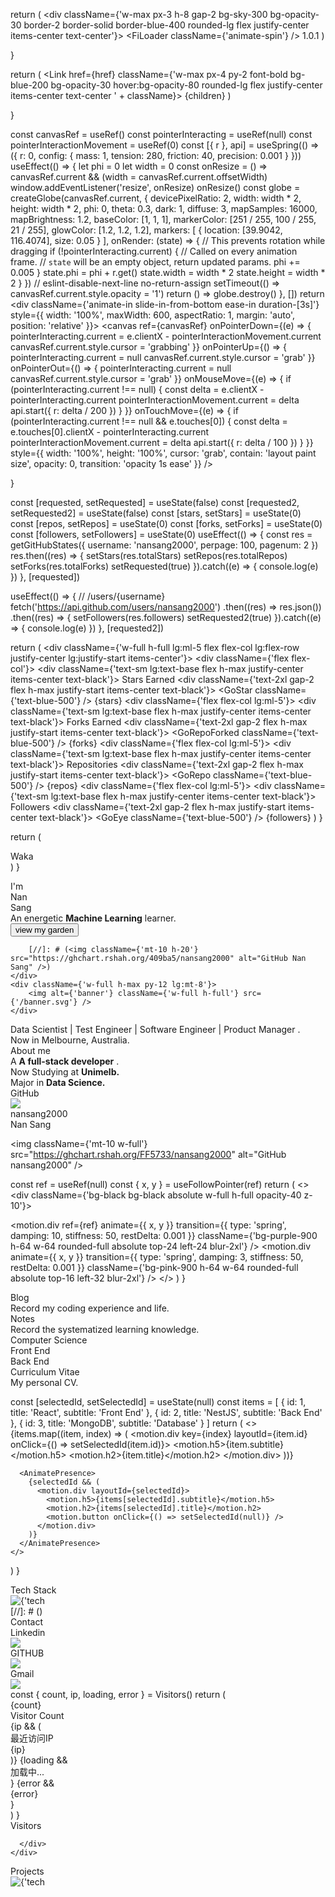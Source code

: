 
  return (
        <div className={'w-max px-3 h-8 gap-2 bg-sky-300 bg-opacity-30 border-2 border-solid border-blue-400 rounded-lg flex justify-center items-center text-center'}>
            <FiLoader className={'animate-spin'} />
          1.0.1
        </div>
  )

}

  return (
        <Link href={href} className={'w-max px-4 py-2 font-bold bg-blue-200 bg-opacity-30 hover:bg-opacity-80 rounded-lg flex justify-center items-center text-center ' + className}>
            {children}
        </Link>
  )

}

  const canvasRef = useRef()
  const pointerInteracting = useRef(null)
  const pointerInteractionMovement = useRef(0)
  const [{ r }, api] = useSpring(() => ({
    r: 0,
    config: {
      mass: 1,
      tension: 280,
      friction: 40,
      precision: 0.001
    }
  }))
  useEffect(() => {
    let phi = 0
    let width = 0
    const onResize = () => canvasRef.current && (width = canvasRef.current.offsetWidth)
    window.addEventListener('resize', onResize)
    onResize()
    const globe = createGlobe(canvasRef.current, {
      devicePixelRatio: 2,
      width: width * 2,
      height: width * 2,
      phi: 0,
      theta: 0.3,
      dark: 1,
      diffuse: 3,
      mapSamples: 16000,
      mapBrightness: 1.2,
      baseColor: [1, 1, 1],
      markerColor: [251 / 255, 100 / 255, 21 / 255],
      glowColor: [1.2, 1.2, 1.2],
      markers: [
        { location: [39.9042, 116.4074], size: 0.05 }
      ],
      onRender: (state) => {
        // This prevents rotation while dragging
        if (!pointerInteracting.current) {
          // Called on every animation frame.
          // `state` will be an empty object, return updated params.
          phi += 0.005
        }
        state.phi = phi + r.get()
        state.width = width * 2
        state.height = width * 2
      }
    })
    // eslint-disable-next-line no-return-assign
    setTimeout(() => canvasRef.current.style.opacity = '1')
    return () => globe.destroy()
  }, [])
  return <div
    className={'animate-in slide-in-from-bottom ease-in duration-[3s]'}
  style={{
    width: '100%',
    maxWidth: 600,
    aspectRatio: 1,
    margin: 'auto',
    position: 'relative'
  }}>
        <canvas
            ref={canvasRef}
            onPointerDown={(e) => {
              pointerInteracting.current =
                    e.clientX - pointerInteractionMovement.current
              canvasRef.current.style.cursor = 'grabbing'
            }}
            onPointerUp={() => {
              pointerInteracting.current = null
              canvasRef.current.style.cursor = 'grab'
            }}
            onPointerOut={() => {
              pointerInteracting.current = null
              canvasRef.current.style.cursor = 'grab'
            }}
            onMouseMove={(e) => {
              if (pointerInteracting.current !== null) {
                const delta = e.clientX - pointerInteracting.current
                pointerInteractionMovement.current = delta
                api.start({
                  r: delta / 200
                })
              }
            }}
            onTouchMove={(e) => {
              if (pointerInteracting.current !== null && e.touches[0]) {
                const delta = e.touches[0].clientX - pointerInteracting.current
                pointerInteractionMovement.current = delta
                api.start({
                  r: delta / 100
                })
              }
            }}
            style={{
              width: '100%',
              height: '100%',
              cursor: 'grab',
              contain: 'layout paint size',
              opacity: 0,
              transition: 'opacity 1s ease'
            }}
        />
    </div>

}

  const [requested, setRequested] = useState(false)
  const [requested2, setRequested2] = useState(false)
  const [stars, setStars] = useState(0)
  const [repos, setRepos] = useState(0)
  const [forks, setForks] = useState(0)
  const [followers, setFollowers] = useState(0)
  useEffect(() => {
    const res = getGitHubStates({ username: 'nansang2000', perpage: 100, pagenum: 2 })
    res.then((res) => {
        setStars(res.totalStars)
        setRepos(res.totalRepos)
        setForks(res.totalForks)
        setRequested(true)
    }).catch((e) => {
      console.log(e)
    })
  }, [requested])

  useEffect(() => {
      // /users/{username}
      fetch('https://api.github.com/users/nansang2000')
        .then((res) => res.json())
        .then((res) => {
          setFollowers(res.followers)
          setRequested2(true)
        }).catch((e) => {
          console.log(e)
        })
  }, [requested2])

  return (
        <div className={'w-full h-full lg:ml-5 flex flex-col lg:flex-row justify-center lg:justify-start items-center'}>
            <div className={'flex flex-col'}>
              <div className={'text-sm lg:text-base flex h-max justify-center items-center text-black'}>
                Stars Earned
              </div>
              <div className={'text-2xl gap-2 flex h-max justify-start items-center text-black'}>
                <GoStar className={'text-blue-500'} /> {stars}
              </div>
            </div>
          <div className={'flex flex-col lg:ml-5'}>
            <div className={'text-sm lg:text-base flex h-max justify-center items-center text-black'}>
              Forks Earned
            </div>
            <div className={'text-2xl gap-2 flex h-max justify-start items-center text-black'}>
              <GoRepoForked className={'text-blue-500'} /> {forks}
            </div>
          </div>
          <div className={'flex flex-col lg:ml-5'}>
            <div className={'text-sm lg:text-base flex h-max justify-center items-center text-black'}>
              Repositories
            </div>
            <div className={'text-2xl gap-2 flex h-max justify-start items-center text-black'}>
              <GoRepo className={'text-blue-500'} /> {repos}
            </div>
          </div>
          <div className={'flex flex-col lg:ml-5'}>
            <div className={'text-sm lg:text-base flex h-max justify-center items-center text-black'}>
              Followers
            </div>
            <div className={'text-2xl gap-2 flex h-max justify-start items-center text-black'}>
              <GoEye className={'text-blue-500'} /> {followers}
            </div>
          </div>
        </div>
    )
}


  return (
    <div>
      Waka
    </div>
  )
}

<div className={'h-96 w-3/4 bg-gradient-to-r -z-10 from-blue-500 to-red-800 absolute right-0 top-32 opacity-10 dark:opacity-20 !blur-3xl rounded-full'}></div>
<div className={'lg:grid lg:grid-cols-2 z-10'}>
    <div className={'w-full h-max py-12 mt-28'}>
        <TopTag />
        <div className={'flex h-max text-3xl lg:text-6xl font-bold w-full justify-start items-center lg:-mt-3'}>
            <div>I'm&nbsp;</div>
 <div className={'linear-gradient-text leading-loose'}>Nan&nbsp;</div>
 <div>Sang</div>
        </div>
        <div className={'text-xl lg:text-4xl font-bold text-gray-600 dark:text-gray-320 -mt-2'}>
            An energetic <b className={'underline decoration-wavy underline-offset-2 decoration-blue-500'}>Machine Learning</b> learner.
        </div>
        <Button href={'/note'} className={'mt-6'}>
            view my garden
        </Button>

        [//]: # (<img className={'mt-10 h-20'} src="https://ghchart.rshah.org/409ba5/nansang2000" alt="GitHub Nan Sang" />)
    </div>
    <div className={'w-full h-max py-12 lg:mt-8'}>
        <img alt={'banner'} className={'w-full h-full'} src={'/banner.svg'} />
    </div>
</div>

<div className={'w-full flex flex-col lg:grid lg:grid-flow-row-dense lg:grid-cols-5 gap-2'}>
    <div
        className={'flex p-3 justify-center relative overflow-hidden items-center bg-white col-span-3 h-96 w-full rounded-2xl forest-bg'}
    >
        <div className={'bg-black dark:bg-white dark:bg-black absolute w-full h-full opacity-30 '}></div>
        <div className={'font-bold text-2xl lg:text-2xl text-white dark:text-black z-10 underline decoration-emerald-400 underline-offset-4 leading-relaxed'}>
           Data Scientist | Test Engineer | Software Engineer | Product Manager .
        </div>
    </div>
    <div className={'flex h-96 w-full justify-center items-center lg:col-span-2 shadow-inner relative bg-gray-600 dark:bg-gray-900 rounded-2xl overflow-hidden'}>
        <CodeModel />
        <div className={'absolute w-full opacity-30 flex justify-center items-center z-0 text-white text-2xl lg:text-4xl font-bold'}>
            Now in Melbourne, Australia.
        </div>
    </div>
</div>

<div className={'w-full flex flex-col lg:grid lg:grid-flow-row-dense lg:grid-cols-5 gap-2 my-3'}>
    <div className={'flex relative overflow-hidden bg-gray-800 col-span-2 h-96 w-full rounded-2xl code-bg'}>
        <div className={'bg-black bg-gray-900 absolute w-full h-full opacity-80 z-0'}></div>
        <div className={'h-full z-10 p-6 grid  w-full items-stretch content-start'}>
            <div className={'text-3xl font-bold text-white underline decoration-orange-600 underline-offset-4'}>
                About me
            </div>
            <div className={'flex w-full flex-col'}>
              <div className={'mt-3 w-full bg-gray-800 px-3 py-3 bg-opacity-90 rounded-md flex justify-between items-center'}>
                    <FiCommand className={'text-2xl text-white'} />
                    <div className={'text-white font-bold text-base lg:text-lg'}>
                        A <b className={'text-orange-600'}>A full-stack developer</b> .
                    </div>
              </div>
              <div className={'mt-3 w-full bg-gray-800 px-3 py-3 bg-opacity-90 rounded-md flex justify-between items-center'}>
                    <FiGlobe className={'text-2xl text-white'} />
                    <div className={'text-white font-bold text-base lg:text-lg'}>
                        Now Studying at <b className={'text-green-600'}>Unimelb.</b>
                    </div>
                </div>
              <div className={'mt-3 w-full bg-gray-800 px-3 py-3 bg-opacity-90 rounded-md flex justify-between items-center'}>
                    <FiBookOpen className={'text-2xl text-white'} />
                    <div className={'text-white font-bold text-base lg:text-lg'}>
                        Major in <b className={'text-red-600'}>Data Science.</b>
                    </div>
                </div>
            </div>
        </div>
    </div>
    <div className={'flex relative overflow-hidden bg-blue-100 col-span-3 h-max lg:h-96 w-full rounded-2xl'}>
        <div className={'bg-black bg-gray-300 absolute w-full h-full opacity-80 z-0 backdrop-blur-lg'}></div>
        <div className={'w-96 h-96 bg-orange-300 rounded-full absolute blur-3xl left-24'}></div>
        <div className={'w-96 h-96 bg-pink-200 rounded-full absolute blur-3xl right-24'}></div>
        <div className={'h-full z-10 p-6 grid  w-full items-stretch content-start'}>
            <div className={'text-3xl font-bold text-white underline decoration-blue-600 underline-offset-4 bg-black w-max px-2 py-2'}>
                GitHub
            </div>
            <div className={'flex flex-col lg:flex-row w-full mt-8 justify-start items-center'}>
                  <img src={'https://avatars.githubusercontent.com/u/125345731'} className={'w-20 h-20 rounded-full'} />
                  <div className={'flex flex-col h-max ml-3 pr-3'}>
                      <Link href={'https://github.com/nansang2000'} target={'_blank'} className={'w-full'}>
                          <div className={'text-2xl font-thin text-black hover:underline hover:decoration-blue-400'}>
                              nansang2000
                          </div>
                      </Link>
                      <div className={'text-lg font-thin text-blue-500 font-mono'}>
                           Nan Sang
                      </div>
                  </div>
                  <GitHubStats />
            <div>

[//]: # (<img className={'h-32'} src={'https://github-readme-stats-git-masterrstaa-rickstaa.vercel.app/api?username=nansang2000'} alt={'Github'}/>)
                </div>
            </div>
            <img className={'mt-10 w-full'} src="https://ghchart.rshah.org/FF5733/nansang2000" alt="GitHub nansang2000" />
        </div>
    </div>
</div>

  const ref = useRef(null)
  const { x, y } = useFollowPointer(ref)
  return (
    <>
      <div className={'bg-black bg-black absolute w-full h-full opacity-40 z-10'}></div>
      <motion.div ref={ref}
           animate={{ x, y }}
           transition={{
             type: 'spring',
             damping: 10,
             stiffness: 50,
             restDelta: 0.001
           }}
           className={'bg-purple-900 h-64 w-64 rounded-full absolute top-24 left-24 blur-2xl'}
      />
      <motion.div
            animate={{ x, y }}
            transition={{
              type: 'spring',
              damping: 3,
              stiffness: 50,
              restDelta: 0.001
            }}
            className={'bg-pink-900 h-64 w-64 rounded-full absolute top-16 left-32 blur-2xl'}
      />
    </>
  )
}

<div className={'w-full flex flex-col lg:grid lg:grid-flow-row-dense lg:grid-cols-3 gap-2 my-3'}>
  <div className={'flex relative overflow-hidden bg-black h-96 w-full rounded-2xl'}>
    <RunCircle />
    <div className={'h-full z-10 p-6 grid w-full items-stretch content-start'}>
      <div className={'text-3xl flex h-max justify-center items-center font-bold text-white underline decoration-purple-600 underline-offset-4 w-max px-2 py-2'}>
        Blog
        <Link href={'/blog/2023-01-27-aliserver'} className={'ml-2 rounded-full w-8 h-8 flex justify-center items-center mt-1 '}>
          <FiArrowRight className={'text-2xl text-white'} />
        </Link>
      </div>
      <div className={'flex flex-col lg:flex-row w-full justify-start items-center text-xl ml-2 text-gray-500'}>
        Record my coding experience and life.
      </div>
    </div>
  </div>
  <div className={'flex relative overflow-hidden bg-black h-96 w-full rounded-2xl'}>
    <div className={'h-full z-10 p-6 grid w-full items-stretch content-start'}>
      <div className={'text-3xl flex h-max justify-center items-center  font-bold text-white underline decoration-red-600 underline-offset-4 w-max px-2 py-2'}>
        Notes
        <Link href={'/note'} className={'ml-2 rounded-full w-8 h-8 flex justify-center items-center mt-1 '}>
          <FiArrowRight className={'text-2xl text-white'} />
        </Link>
      </div>
      <div className={'flex flex-col lg:flex-row w-full justify-start items-center text-xl ml-2 text-gray-500'}>
        Record the systematized learning knowledge.
      </div>
      <div className={'mt-3 w-full bg-gray-800 px-3 py-3 bg-opacity-90 rounded-md flex justify-between items-center'}>
        <div className={'text-red-500 font-bold text-base lg:text-lg'}>
          Computer Science
        </div>
        <MdOutlineScience className={'text-2xl text-white'} />
      </div>
      <div className={'mt-3 w-full bg-gray-800 px-3 py-3 bg-opacity-90 rounded-md flex justify-between items-center'}>
        <div className={'text-red-500 font-bold text-base lg:text-lg'}>
          Front End
        </div>
        <FaReact className={'text-2xl text-white'} />
      </div>
      <div className={'mt-3 w-full bg-gray-800 px-3 py-3 bg-opacity-90 rounded-md flex justify-between items-center'}>
        <div className={'text-red-500 font-bold text-base lg:text-lg'}>
          Back End
        </div>
        <SiNestjs className={'text-2xl text-white'} />
      </div>
    </div>
  </div>
  <div className={'flex relative overflow-hidden bg-black h-96 w-full rounded-2xl'}>
    <div className={'h-full z-10 p-6 grid w-full items-stretch content-start'}>
      <div className={'text-3xl flex h-max justify-center items-center font-bold text-white underline decoration-green-300 underline-offset-4 w-max px-2 py-2 z-10'}>
          Curriculum Vitae
        <Link href={'/CurriculumVitae'} className={'ml-2 rounded-full w-8 h-8 flex justify-center items-center mt-1 z-10'}>
          <FiArrowRight className={'text-2xl text-white'} />
        </Link>
      </div>
      <div className={'flex flex-col lg:flex-row w-full justify-start items-center text-xl ml-2 text-gray-500 z-10'}>
        My personal CV.
      </div>
      <div className={'opacity-30 hover:opacity-20 transition-all ease duration-700 absolute -bottom-10 -right-12 z-0'}>
        <Logo height="400" color={'#86EFAC'}/>
      </div>
    </div>
  </div>
</div>

  const [selectedId, setSelectedId] = useState(null)
  const items = [
    {
      id: 1,
      title: 'React',
      subtitle: 'Front End'
    },
    {
      id: 2,
      title: 'NestJS',
      subtitle: 'Back End'
    },
    {
      id: 3,
      title: 'MongoDB',
      subtitle: 'Database'
    }
  ]
  return (
    <>
      {items.map((item, index) => (
        <motion.div key={index} layoutId={item.id} onClick={() => setSelectedId(item.id)}>
          <motion.h5>{item.subtitle}</motion.h5>
          <motion.h2>{item.title}</motion.h2>
        </motion.div>
      ))}

      <AnimatePresence>
        {selectedId && (
          <motion.div layoutId={selectedId}>
            <motion.h5>{items[selectedId].subtitle}</motion.h5>
            <motion.h2>{items[selectedId].title}</motion.h2>
            <motion.button onClick={() => setSelectedId(null)} />
          </motion.div>
        )}
      </AnimatePresence>
    </>
  )
}

<div className={'w-full flex flex-col lg:grid lg:grid-flow-row-dense lg:grid-cols-5 gap-2 my-3'}>
  <div className={'flex relative overflow-hidden bg-black col-span-3 h-96 lg:h-96 w-full rounded-2xl'}>
    <div className={'bg-black bg-gray-800 absolute w-full h-full opacity-80 z-0 backdrop-blur-lg'}></div>
    <div className={'w-96 h-96 bg-yellow-800 rounded-full absolute blur-3xl left-24 opacity-20'}></div>
    <div className={'w-96 h-96 bg-pink-800 rounded-full absolute blur-3xl right-24 opacity-20'}></div>
    <div className={'absolute z-[11] top-32 w-full'}>
      <div className={'w-full'}>
        <Stacks stacks={frontEnd} direction={'left'}/>
      </div>
      <div className={'w-full mt-6'}>
        <Stacks stacks={OtherStacks} direction={'right'}/>
      </div>
    </div>
    <div className={'h-full z-10 p-6 grid w-full items-stretch content-start'}>
      <div className={'text-3xl font-bold text-white underline decoration-pink-600 underline-offset-4'}>
        Tech Stack
      </div>
      <div className={'opacity-10 hover:opacity-20 transition-all ease duration-700 absolute -bottom-12 -right-16 z-0'}>
        <img alt={'tech stack'} src={'/react_ts.svg'} className={'w-96 h-96'} />
      </div>
[//]: # (<TechCards />)
    </div>
  </div>
  <div className={'flex relative overflow-hidden bg-gray-800 col-span-2 h-96 w-full rounded-2xl contact-bg'}>
    <div className={'bg-black bg-blue-300 absolute w-full h-full opacity-50 z-0 blur-md'}></div>
    <div className={'h-full z-10 p-6 grid  w-full items-stretch content-start'}>
      <div className={'text-3xl font-bold text-blue-800 underline decoration-blue-800 underline-offset-4'}>
        Contact
      </div>
      <div className={'mt-3 w-full flex flex-col justify-center items-end'}>
        <Link href={'https://www.linkedin.com/in/nan-sang/'} target={'_blank'} className={'flex w-full justify-end items-center'}>
          <div className={'text-8xl lg:text-5xl mr-3 opacity-0 hover:opacity-60 transition-all ease-in-out duration-700 text-white'}>Linkedin</div>
          <img src={'/Linkedin.svg'} className={'w-24 h-24 opacity-25 hover:opacity-60 transition-all ease-in-out duration-700'} />
        </Link>
        <Link href={'https://github.com/nansang2000'} target={'_blank'} className={'flex w-full justify-end items-center'}>
          <div className={'text-8xl lg:text-5xl mr-3 opacity-0 hover:opacity-60 transition-all ease-in-out duration-700 text-white'}>GITHUB</div>
          <img src={'/github.svg'} className={'w-24 h-24 opacity-25 hover:opacity-60 transition-all ease-in-out duration-700'} />
        </Link>
        <Link href={'mailto:nansang2000@gmail.com'} target={'_blank'} className={'flex w-full justify-end items-center'}>
          <div className={'text-8xl lg:text-5xl mr-3 opacity-0 hover:opacity-60 transition-all ease-in-out duration-700 text-white'}>Gmail</div>
          <img src={'/email.svg'} className={'w-24 h-24 opacity-25 hover:opacity-60 transition-all ease-in-out duration-700'} />
        </Link>
      </div>
    </div>
  </div>
</div>
  const { count, ip, loading, error } = Visitors()
  return (
    <div className="flex flex-col items-center justify-center text-black dark:text-white">
      <div className="text-6xl font-bold">{count}</div>
      <div className="text-xl mt-2">Visitor Count</div>
      {ip && (
        <div className="mt-4 flex flex-col items-center">
          <div className="text-sm text-gray-600 dark:text-gray-400">最近访问IP</div>
          <div className="text-lg font-medium">{ip}</div>
        </div>
      )}
      {loading && <div className="mt-2 text-sm text-gray-500">加载中...</div>}
      {error && <div className="mt-2 text-sm text-red-500">{error}</div>}
    </div>
  )
}

<div className={'w-full flex flex-col lg:grid lg:grid-flow-row-dense lg:grid-cols-5 gap-2 my-3'}>
  <div className={'flex relative overflow-hidden dark:bg-white bg-black col-span-2 h-96 w-full rounded-2xl border-4 border-green-600 border-solid'}>
    <div className={'bg-green-100 dark:bg-green-800 absolute w-full h-full opacity-90 dark:opacity-70 z-0'}></div>
    <div className={'h-full z-10 p-6 grid relative w-full items-stretch content-start overflow-hidden'}>
      <div className={'text-3xl font-bold text-black dark:text-white underline decoration-green-600 underline-offset-4'}>
        Visitors
      </div>

<VistorDemo />
      <div className={'absolute w-max text-[20rem] left-8 top-72 opacity-30 hover:opacity-20 transition-all ease duration-500'}>

      </div>
    </div>
  </div>
  <div className={'flex relative overflow-hidden bg-gray-200 col-span-3 h-96 lg:h-96 w-full rounded-2xl'}>
    <div className={'bg-white absolute w-full h-full opacity-80 z-0 backdrop-blur-lg'}></div>
    <div className={'w-96 h-96 bg-red-800 rounded-full absolute blur-3xl left-24 opacity-20'}></div>
    <div className={'w-96 h-96 bg-purple-800 rounded-full absolute blur-3xl right-24 opacity-20'}></div>
    <div className={'absolute z-[11] top-32 p-6 w-full'}>
      <TextTurn />
    </div>
    <div className={'h-full z-10 p-6 grid w-full items-stretch content-start'}>
      <div className={'text-3xl font-bold text-black underline decoration-cyan-600 underline-offset-4'}>
        Projects
      </div>
      <div className={'opacity-10 hover:opacity-20 transition-all ease duration-700 absolute -bottom-12 -right-16 z-0'}>
        <img alt={'tech stack'} src={'/stack/html.svg'} className={'w-96 h-96'} />
      </div>
    </div>
  </div>
</div>

